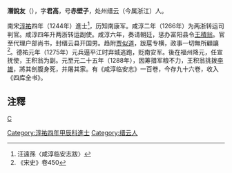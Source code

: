 '''潛說友'''（{{bd|1216年||1277年|catIdx=Q}}），字'''君高'''，号'''赤壁子'''，处州缙云（今属浙江）人。

南宋[[淳祐|淳祐]]四年（1244年）進士<ref>汪遠孫〈咸淳临安志跋〉 </ref>，历知南康军。咸淳二年（1266年）为两浙转运司判官。咸淳四年升两浙转运副使。咸淳六年，奏请朝廷，惩办富阳县令[[王積翁|王積翁]]。官至代理户部尚书，封缙云县开国男。趋附[[贾似道|贾似道]]，跋扈专横，政事一切無所顧讓<ref>《宋史》卷450 </ref>。德祐元年（1275年）元兵逼平江时弃城逃跑，贬南安军。後在福州降元，任宣抚使，王积翁为副。元至元二十五年（1288年），因筹措军粮不力，王积翁挑拨[[李雄|李雄]]，將其剖腹身死，并屠其家。有《咸淳临安志》一百卷，今存九十六卷，收入《四库全书》。

== 注釋 ==
{{reflist}}
[[category:宋朝政治人物|C]]
[[Category:淳祐四年甲辰科進士|Category:淳祐四年甲辰科進士]]
[[Category:缙云人|Category:缙云人]]